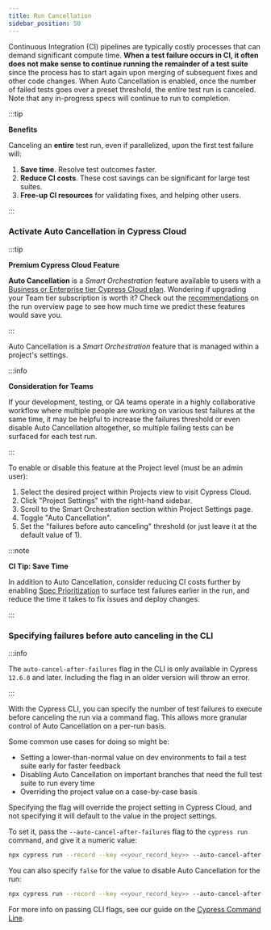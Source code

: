 ```yaml
---
title: Run Cancellation
sidebar_position: 50
---
```


Continuous Integration (CI) pipelines are typically costly processes that can
demand significant compute time. **When a test failure occurs in CI, it often
does not make sense to continue running the remainder of a test suite** since
the process has to start again upon merging of subsequent fixes and other code
changes. When Auto Cancellation is enabled, once the number of failed tests goes
over a preset threshold, the entire test run is canceled. Note that any
in-progress specs will continue to run to completion.

:::tip

<strong>
  <Icon name="check" /> Benefits
</strong>

Canceling an **entire** test run, even if parallelized, upon the first test
failure will:

1. **Save time**. Resolve test outcomes faster.
2. **Reduce CI costs**. These cost savings can be significant for large test
   suites.
3. **Free-up CI resources** for validating fixes, and helping other users.

:::

### Activate Auto Cancellation in Cypress Cloud

:::tip

<strong>
  <Icon name="star" /> Premium Cypress Cloud Feature
</strong>

**Auto Cancellation** is a _Smart Orchestration_ feature available to users with
a [Business or Enterprise tier Cypress Cloud plan](https://cypress.io/pricing).
Wondering if upgrading your Team tier subscription is worth it? Check out the
[recommendations](/guides/cloud/recorded-runs#Recommendations) on the run
overview page to see how much time we predict these features would save you.

:::

Auto Cancellation is a _Smart Orchestration_ feature that is managed within a
project's settings.

:::info

<strong>Consideration for Teams</strong>

If your development, testing, or QA teams operate in a highly collaborative
workflow where multiple people are working on various test failures at the same
time, it may be helpful to increase the failures threshold or even disable Auto
Cancellation altogether, so multiple failing tests can be surfaced for each test
run.

:::

To enable or disable this feature at the Project level (must be an admin user):

1. Select the desired project within Projects view to visit Cypress Cloud.
2. Click "Project Settings" with the right-hand sidebar.
3. Scroll to the Smart Orchestration section within Project Settings page.
4. Toggle "Auto Cancellation".
5. Set the "failures before auto canceling" threshold (or just leave it at the
   default value of 1).

<DocsImage
  src="/img/guides/cloud/smart-orchestration/auto-cancellation-active.png"
  alt="Enable Auto Cancellation"
/>

:::note

<strong>CI Tip: Save Time</strong>

In addition to Auto Cancellation, consider reducing CI costs further by enabling
[Spec Prioritization](guides/cloud/smart-orchestration/spec-prioritization) to
surface test failures earlier in the run, and reduce the time it takes to fix
issues and deploy changes.

:::

### Specifying failures before auto canceling in the CLI

:::info

The `auto-cancel-after-failures` flag in the CLI is only available in Cypress
`12.6.0` and later. Including the flag in an older version will throw an error.

:::

With the Cypress CLI, you can specify the number of test failures to execute
before canceling the run via a command flag. This allows more granular control
of Auto Cancellation on a per-run basis.

Some common use cases for doing so might be:

- Setting a lower-than-normal value on dev environments to fail a test suite
  early for faster feedback
- Disabling Auto Cancellation on important branches that need the full test
  suite to run every time
- Overriding the project value on a case-by-case basis

Specifying the flag will override the project setting in Cypress Cloud, and not
specifying it will default to the value in the project settings.

To set it, pass the `--auto-cancel-after-failures` flag to the `cypress run`
command, and give it a numeric value:

```bash
npx cypress run --record --key <<your_record_key>> --auto-cancel-after-failures 1
```

You can also specify `false` for the value to disable Auto Cancellation for the
run:

```bash
npx cypress run --record --key <<your_record_key>> --auto-cancel-after-failures false
```

For more info on passing CLI flags, see our guide on the
[Cypress Command Line](/guides/guides/command-line).
